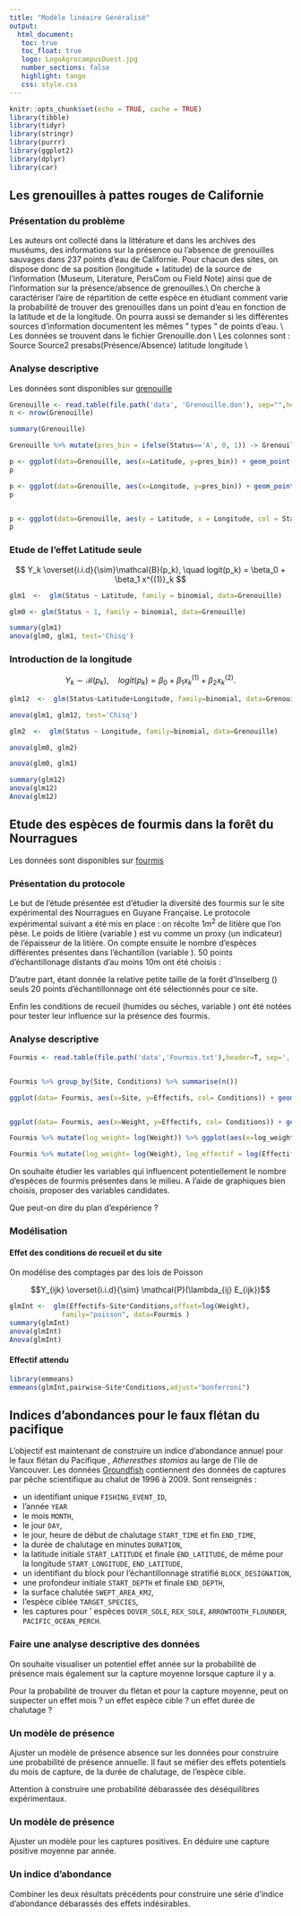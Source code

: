 ```yaml
---
title: "Modèle linéaire Généralisé"
output: 
  html_document:
   toc: true
   toc_float: true
   logo: LogoAgrocampusOuest.jpg
   number_sections: false
   highlight: tango
   css: style.css
---
```


```r
knitr::opts_chunk$set(echo = TRUE, cache = TRUE)
library(tibble)
library(tidyr)
library(stringr)
library(purrr)
library(ggplot2)
library(dplyr)
library(car)
```



## Les grenouilles à pattes rouges de Californie

### Présentation du problème

Les auteurs ont collecté dans la littérature et dans les archives des muséums, des informations
sur la présence ou l'absence de grenouilles sauvages dans 237 points d'eau de Californie. Pour
chacun des sites, on dispose donc de sa position (longitude + latitude) de la source de
l'information (Museum, Literature, PersCom ou Field Note) ainsi que de l'information sur la
présence/absence de grenouilles.\\
On cherche à caractériser l'aire de répartition de cette espèce en étudiant comment varie la
probabilité de trouver des grenouilles dans un point d'eau en fonction de la latitude et de la
longitude. On pourra aussi se demander si les différentes sources d'information documentent
les mêmes " types " de points d'eau. \\
Les données se trouvent dans le fichier Grenouille.don \\
Les colonnes sont : Source Source2 presabs(Présence/Absence) latitude longitude \\


### Analyse descriptive

Les données sont disponibles sur [grenouille](data/Grenouille.don)

```r

Grenouille <- read.table(file.path('data', 'Grenouille.don'), sep="",header=TRUE)
n <- nrow(Grenouille)

summary(Grenouille)

Grenouille %>% mutate(pres_bin = ifelse(Status=='A', 0, 1)) -> Grenouille

p <- ggplot(data=Grenouille, aes(x=Latitude, y=pres_bin)) + geom_point()
p

p <- ggplot(data=Grenouille, aes(x=Longitude, y=pres_bin)) + geom_point()
p


p <- ggplot(data=Grenouille, aes(y = Latitude, x = Longitude, col = Status)) + geom_point() + coord_fixed()
p
```




### Etude de l'effet Latitude seule
$$ Y_k  \overset{i.i.d}{\sim}\mathcal{B}(p_k), \quad logit(p_k)  = \beta_0 + \beta_1 x^{(1)}_k   $$ 



```r
glm1  <-  glm(Status ~ Latitude, family = binomial, data=Grenouille)

glm0 <- glm(Status ~ 1, family = binomial, data=Grenouille)

summary(glm1)
anova(glm0, glm1, test='Chisq')

```

### Introduction de la longitude

$$ Y_{k}  \sim \mathcal{B}(p_k), \quad  logit(p_k)  = \beta_0 + \beta_1 x^{(1)}_k + \beta_2 x^{(2)}_k. $$


```r
glm12  <-  glm(Status~Latitude+Longitude, family=binomial, data=Grenouille)

anova(glm1, glm12, test='Chisq')

glm2  <-  glm(Status ~ Longitude, family=binomial, data=Grenouille)

anova(glm0, glm2)

anova(glm0, glm1)

summary(glm12)
anova(glm12)
Anova(glm12)
```



## Etude des espèces de fourmis dans la forêt du Nourragues

 Les données sont disponibles sur [fourmis](data/Fourmis.txt)
 
### Présentation du protocole 
Le but de l'étude présentée est d'étudier la diversité des fourmis sur le site expérimental des Nourragues en Guyane Française. Le protocole expérimental suivant a été mis en place : on récolte $1m^2$ de litière que l'on pèse. Le poids de litière (variable \verb+Weight+) est vu comme un proxy (un indicateur) de l'épaisseur de la litière. On compte ensuite le nombre d'espèces différentes présentes dans l'échantillon (variable \verb+Effectif+). 50 points d'échantillonage distants d'au moins 10m ont été choisis :
\begin{itemize}
\item sur la forêt de plateau (\verb+GPWT+),
\item dans la foret de liane (\verb+FLWT+),
\item dans la foret de transition (\verb+FTWT+).
\end{itemize}
D'autre part, étant donnée la relative petite taille de la forêt d'Inselberg (\verb+INWT+) seuls 20 points d'échantillonnage ont été sélectionnés pour ce site.

Enfin les conditions de recueil (humides ou sèches, variable \verb+Conditions+) ont été notées pour tester leur influence sur la présence des fourmis. 


### Analyse descriptive 

```r
Fourmis <- read.table(file.path('data','Fourmis.txt'),header=T, sep=',')


Fourmis %>% group_by(Site, Conditions) %>% summarise(n())

ggplot(data= Fourmis, aes(x=Site, y=Effectifs, col= Conditions)) + geom_boxplot() 


ggplot(data= Fourmis, aes(x=Weight, y=Effectifs, col= Conditions)) + geom_point() 

Fourmis %>% mutate(log_weight= log(Weight)) %>% ggplot(aes(x=log_weight, y=Effectifs, col= Conditions)) + geom_point() 

Fourmis %>% mutate(log_weight= log(Weight), log_effectif = log(Effectifs)) %>% ggplot(aes(x=log_weight, y=log_effectif, col= Conditions)) + geom_point() 

```


On souhaite étudier les variables qui influencent potentiellement le nombre d'espèces de fourmis présentes dans le milieu. A l'aide de graphiques bien choisis, proposer des variables candidates.\par

Que peut-on dire du plan d'expérience ?

### Modélisation

#### Effet des conditions de recueil et du site

On modélise des comptages par des lois de Poisson

$$Y_{ijk}  \overset{i.i.d}{\sim} \mathcal{P}(\lambda_{ij} E_{ijk})$$


```r
glmInt <-  glm(Effectifs~Site*Conditions,offset=log(Weight),
             family="poisson", data=Fourmis )
summary(glmInt)
anova(glmInt)
Anova(glmInt)
```


#### Effectif attendu

```r
library(emmeans)
emmeans(glmInt,pairwise~Site*Conditions,adjust="bonferroni")
```


## Indices d'abondances pour le faux flétan du pacifique

L'objectif est maintenant de construire un indice d'abondance annuel pour le faux flétan du Pacifique , *Atheresthes stomias* au large de l'ile de Vancouver.  Les données [Groundfish](data/GroundfishExtraction.csv) contiennent des données de captures par pêche scientifique au chalut  de 1996 à 2009. 
Sont renseignés :

- un identifiant unique `FISHING_EVENT_ID`,
- l'année `YEAR`
- le mois `MONTH`,
- le jour `DAY`,
- le jour, heure de début de chalutage `START_TIME` et fin  `END_TIME`,
- la durée de chalutage en minutes `DURATION`,
- la latitude initiale `START_LATITUDE` et finale 	`END_LATITUDE`, de même pour la longitude `START_LONGITUDE`, `END_LATITUDE`, 
- un identifiant du block pour l'échantillonnage stratifié `BLOCK_DESIGNATION`,
- une profondeur initiale `START_DEPTH` et finale `END_DEPTH`, 
- la surface chalutée `SWEPT_AREA_KM2`,
- l'espèce ciblée `TARGET_SPECIES`, 
- les captures pour ' espèces `DOVER_SOLE`, 	`REX_SOLE`, 	`ARROWTOOTH_FLOUNDER`, 	`PACIFIC_OCEAN_PERCH`.


### Faire une analyse descriptive des données

On souhaite visualiser un potentiel effet année sur la probabilité de présence mais également sur la capture moyenne lorsque capture il y a. 

Pour la probabilité de trouver du flétan et pour la capture moyenne, peut on suspecter un effet mois ? un effet espèce cible ? un effet durée de chalutage ? 

### Un modèle de présence 

Ajuster un modèle de présence absence sur les données pour construire une probabilité de présence annuelle. Il faut se méfier des effets potentiels du mois de capture, de la durée de chalutage, de l'espèce cible.

Attention à construire une probabilité débarassée des déséquilibres expérimentaux. 


### Un modèle de présence 

Ajuster un modèle pour les captures positives. En déduire une capture positive moyenne par année.


### Un indice d'abondance

Combiner les deux résultats précédents pour construire une série d'indice d'abondance débarassés des effets indésirables.


